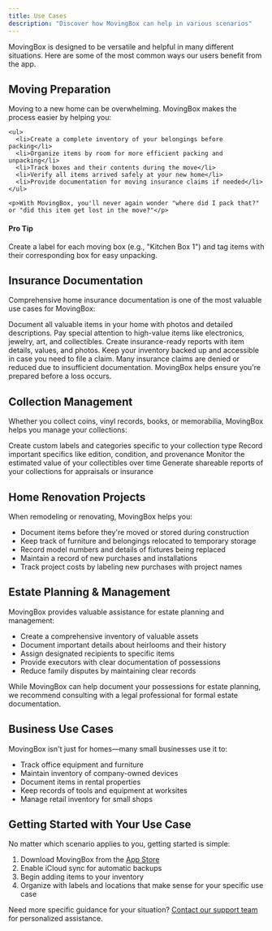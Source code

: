 ```yaml
---
title: Use Cases
description: "Discover how MovingBox can help in various scenarios"
---
```


MovingBox is designed to be versatile and helpful in many different situations. Here are some of the most common ways our users benefit from the app.

## Moving Preparation

<div className="grid grid-cols-3 gap-4">
  <div className="col-span-2">
    <p>Moving to a new home can be overwhelming. MovingBox makes the process easier by helping you:</p>
    
    <ul>
      <li>Create a complete inventory of your belongings before packing</li>
      <li>Organize items by room for more efficient packing and unpacking</li>
      <li>Track boxes and their contents during the move</li>
      <li>Verify all items arrived safely at your new home</li>
      <li>Provide documentation for moving insurance claims if needed</li>
    </ul>
    
    <p>With MovingBox, you'll never again wonder "where did I pack that?" or "did this item get lost in the move?"</p>
  </div>
  <div className="bg-gray-100 dark:bg-gray-800 p-4 rounded-md">
    <h4 className="mb-2 font-bold">Pro Tip</h4>
    <p>Create a label for each moving box (e.g., "Kitchen Box 1") and tag items with their corresponding box for easy unpacking.</p>
  </div>
</div>

## Insurance Documentation

Comprehensive home insurance documentation is one of the most valuable use cases for MovingBox:

<Steps>
  <Step title="Create Your Inventory">
    Document all valuable items in your home with photos and detailed descriptions.
  </Step>
  
  <Step title="Record Valuables">
    Pay special attention to high-value items like electronics, jewelry, art, and collectibles.
  </Step>
  
  <Step title="Generate Reports">
    Create insurance-ready reports with item details, values, and photos.
  </Step>
  
  <Step title="Store Securely">
    Keep your inventory backed up and accessible in case you need to file a claim.
  </Step>
</Steps>

<Warning>
  Many insurance claims are denied or reduced due to insufficient documentation. MovingBox helps ensure you're prepared before a loss occurs.
</Warning>

## Collection Management

Whether you collect coins, vinyl records, books, or memorabilia, MovingBox helps you manage your collections:

<CardGroup cols={2}>
  <Card title="Organize Collections" icon="folder-tree">
    Create custom labels and categories specific to your collection type
  </Card>
  <Card title="Document Details" icon="magnifying-glass">
    Record important specifics like edition, condition, and provenance
  </Card>
  <Card title="Track Value" icon="chart-line">
    Monitor the estimated value of your collectibles over time
  </Card>
  <Card title="Share Collections" icon="share-nodes">
    Generate shareable reports of your collections for appraisals or insurance
  </Card>
</CardGroup>

## Home Renovation Projects

When remodeling or renovating, MovingBox helps you:

- Document items before they're moved or stored during construction
- Keep track of furniture and belongings relocated to temporary storage
- Record model numbers and details of fixtures being replaced
- Maintain a record of new purchases and installations
- Track project costs by labeling new purchases with project names

## Estate Planning & Management

MovingBox provides valuable assistance for estate planning and management:

- Create a comprehensive inventory of valuable assets
- Document important details about heirlooms and their history
- Assign designated recipients to specific items
- Provide executors with clear documentation of possessions
- Reduce family disputes by maintaining clear records

<Note>
  While MovingBox can help document your possessions for estate planning, we recommend consulting with a legal professional for formal estate documentation.
</Note>

## Business Use Cases

MovingBox isn't just for homes—many small businesses use it to:

- Track office equipment and furniture
- Maintain inventory of company-owned devices
- Document items in rental properties
- Keep records of tools and equipment at worksites
- Manage retail inventory for small shops

## Getting Started with Your Use Case

No matter which scenario applies to you, getting started is simple:

1. Download MovingBox from the [App Store](https://apps.apple.com/us/app/movingbox-ai/id6742755218)
2. Enable iCloud sync for automatic backups
3. Begin adding items to your inventory
4. Organize with labels and locations that make sense for your specific use case

Need more specific guidance for your situation? [Contact our support team](/03-support/getting-help) for personalized assistance.